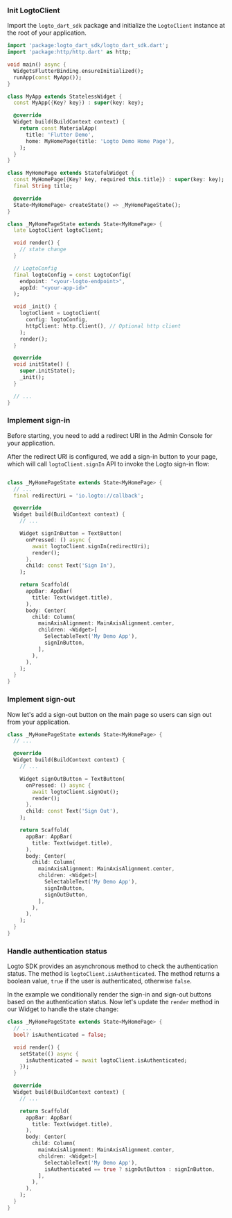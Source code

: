 
### Init LogtoClient

Import the `logto_dart_sdk` package and initialize the `LogtoClient` instance at the root of your application.

```dart title="lib/main.dart"
import 'package:logto_dart_sdk/logto_dart_sdk.dart';
import 'package:http/http.dart' as http;

void main() async {
  WidgetsFlutterBinding.ensureInitialized();
  runApp(const MyApp());
}

class MyApp extends StatelessWidget {
  const MyApp({Key? key}) : super(key: key);

  @override
  Widget build(BuildContext context) {
    return const MaterialApp(
      title: 'Flutter Demo',
      home: MyHomePage(title: 'Logto Demo Home Page'),
    );
  }
}

class MyHomePage extends StatefulWidget {
  const MyHomePage({Key? key, required this.title}) : super(key: key);
  final String title;

  @override
  State<MyHomePage> createState() => _MyHomePageState();
}

class _MyHomePageState extends State<MyHomePage> {
  late LogtoClient logtoClient;

  void render() {
    // state change
  }

  // LogtoConfig
  final logtoConfig = const LogtoConfig(
    endpoint: "<your-logto-endpoint>",
    appId: "<your-app-id>"
  );

  void _init() {
    logtoClient = LogtoClient(
      config: logtoConfig,
      httpClient: http.Client(), // Optional http client
    );
    render();
  }

  @override
  void initState() {
    super.initState();
    _init();
  }

  // ...
}

```

### Implement sign-in

Before starting, you need to add a redirect URI in the Admin Console for your application.

<ConfigureRedirectUri figureSrc={redirectUriFigure} redirectUri="io.logto://callback" />

After the redirect URI is configured, we add a sign-in button to your page, which will call `logtoClient.signIn` API to invoke the Logto sign-in flow:

```dart

class _MyHomePageState extends State<MyHomePage> {
  // ...
  final redirectUri = 'io.logto://callback';

  @override
  Widget build(BuildContext context) {
    // ...

    Widget signInButton = TextButton(
      onPressed: () async {
        await logtoClient.signIn(redirectUri);
        render();
      },
      child: const Text('Sign In'),
    );

    return Scaffold(
      appBar: AppBar(
        title: Text(widget.title),
      ),
      body: Center(
        child: Column(
          mainAxisAlignment: MainAxisAlignment.center,
          children: <Widget>[
            SelectableText('My Demo App'),
            signInButton,
          ],
        ),
      ),
    );
  }
}

```

### Implement sign-out

Now let's add a sign-out button on the main page so users can sign out from your application.

```dart
class _MyHomePageState extends State<MyHomePage> {
  // ...

  @override
  Widget build(BuildContext context) {
    // ...

    Widget signOutButton = TextButton(
      onPressed: () async {
        await logtoClient.signOut();
        render();
      },
      child: const Text('Sign Out'),
    );

    return Scaffold(
      appBar: AppBar(
        title: Text(widget.title),
      ),
      body: Center(
        child: Column(
          mainAxisAlignment: MainAxisAlignment.center,
          children: <Widget>[
            SelectableText('My Demo App'),
            signInButton,
            signOutButton,
          ],
        ),
      ),
    );
  }
}
```

### Handle authentication status

Logto SDK provides an asynchronous method to check the authentication status. The method is `logtoClient.isAuthenticated`. The method returns a boolean value, `true` if the user is authenticated, otherwise `false`.

In the example we conditionally render the sign-in and sign-out buttons based on the authentication status. Now let's update the `render` method in our Widget to handle the state change:

```dart
class _MyHomePageState extends State<MyHomePage> {
  // ...
  bool? isAuthenticated = false;

  void render() {
    setState(() async {
      isAuthenticated = await logtoClient.isAuthenticated;
    });
  }

  @override
  Widget build(BuildContext context) {
    // ...

    return Scaffold(
      appBar: AppBar(
        title: Text(widget.title),
      ),
      body: Center(
        child: Column(
          mainAxisAlignment: MainAxisAlignment.center,
          children: <Widget>[
            SelectableText('My Demo App'),
            isAuthenticated == true ? signOutButton : signInButton,
          ],
        ),
      ),
    );
  }
}
```

<Checkpoint />
